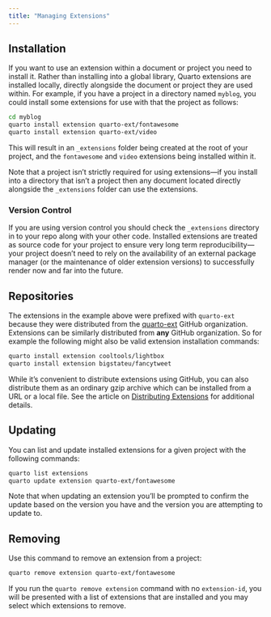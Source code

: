```yaml
---
title: "Managing Extensions"
---
```


## Installation

If you want to use an extension within a document or project you need to install it. Rather than installing into a global library, Quarto extensions are installed locally, directly alongside the document or project they are used within. For example, if you have a project in a directory named `myblog`, you could install some extensions for use with that the project as follows:

``` .bash
cd myblog
quarto install extension quarto-ext/fontawesome
quarto install extension quarto-ext/video
```

This will result in an `_extensions` folder being created at the root of your project, and the `fontawesome` and `video` extensions being installed within it.

Note that a project isn't strictly required for using extensions---if you install into a directory that isn't a project then any document located directly alongside the `_extensions` folder can use the extensions.

### Version Control

If you are using version control you should check the `_extensions` directory in to your repo along with your other code. Installed extensions are treated as source code for your project to ensure very long term reproducibility---your project doesn't need to rely on the availability of an external package manager (or the maintenance of older extension versions) to successfully render now and far into the future.

## Repositories

The extensions in the example above were prefixed with `quarto-ext` because they were distributed from the [quarto-ext](https://github.com/quarto-ext/) GitHub organization. Extensions can be similarly distributed from **any** GitHub organization. So for example the following might also be valid extension installation commands:

``` .bash
quarto install extension cooltools/lightbox
quarto install extension bigstateu/fancytweet
```

While it's convenient to distribute extensions using GitHub, you can also distribute them as an ordinary gzip archive which can be installed from a URL or a local file. See the article on [Distributing Extensions](distributing.qmd) for additional details.

## Updating

You can list and update installed extensions for a given project with the following commands:

``` .bash
quarto list extensions
quarto update extension quarto-ext/fontawesome
```

Note that when updating an extension you'll be prompted to confirm the update based on the version you have and the version you are attempting to update to.

## Removing

Use this command to remove an extension from a project:

``` .bash
quarto remove extension quarto-ext/fontawesome
```

If you run the `quarto remove extension` command with no `extension-id`, you will be presented with a list of extensions that are installed and you may select which extensions to remove.

